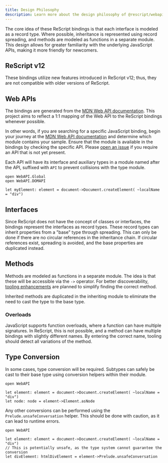 ```yaml
---
title: Design Philosophy
description: Learn more about the design philosophy of @rescript/webapi.
---
```


The core idea of these ReScript bindings is that each interface is modeled as a record type. Where possible, inheritance is represented using record spreading, and methods are modeled as functions in a separate module. This design allows for greater familiarity with the underlying JavaScript APIs, making it more friendly for newcomers.

## ReScript v12

These bindings utilize new features introduced in ReScript v12; thus, they are not compatible with older versions of ReScript.

## Web APIs

The bindings are generated from the [MDN Web API documentation](https://developer.mozilla.org/en-US/docs/Web/API). This project aims to reflect a 1:1 mapping of the Web API to the ReScript bindings whenever possible.

In other words, if you are searching for a specific JavaScript binding, begin your journey at the [MDN Web API documentation](https://developer.mozilla.org/en-US/docs/Web/API) and determine which module contains your sample. Ensure that the module is available in the bindings by checking the specific API. Please [open an issue](https://github.com/rescript-lang/experimental-rescript-webapi/issues/new/choose) if you require an API that is not yet present.

Each API will have its interface and auxiliary types in a module named after the API, suffixed with `API` to prevent collisions with the type module.

```ReScript
open WebAPI.Global
open WebAPI.DOMAPI

let myElement: element = document->Document.createElement( ~localName = "div")
```

## Interfaces

Since ReScript does not have the concept of classes or interfaces, the bindings represent the interfaces as record types. These record types can inherit properties from a "base" type through spreading. This can only be done if there are no circular references in the inheritance chain. If circular references exist, spreading is avoided, and the base properties are duplicated instead.

## Methods

Methods are modeled as functions in a separate module. The idea is that these will be accessible via the `->` operator. For better discoverability, [tooling enhancements](https://github.com/rescript-lang/rescript-vscode/pull/1054) are planned to simplify finding the correct method.

Inherited methods are duplicated in the inheriting module to eliminate the need to cast the type to the base type.

### Overloads

JavaScript supports function overloads, where a function can have multiple signatures. In ReScript, this is not possible, and a method can have multiple bindings with slightly different names. By entering the correct name, tooling should detect all variations of the method.

## Type Conversion

In some cases, type conversion will be required. Subtypes can safely be cast to their base type using conversion helpers within their module.

```ReScript
open WebAPI

let element: element = document->Document.createElement( ~localName = "div")
let node: node = element->Element.asNode
```

Any other conversions can be performed using the `Prelude.unsafeConversation` helper. This should be done with caution, as it can lead to runtime errors.

```ReScript
open WebAPI

let element: element = document->Document.createElement( ~localName = "div")
// This is potentially unsafe, as the type system cannot guarantee the conversion
let divElement: htmlDivElement = element->Prelude.unsafeConversation
```
